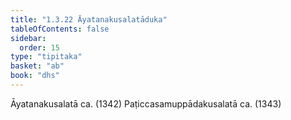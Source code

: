 ```yaml
---
title: "1.3.22 Āyatanakusalatāduka"
tableOfContents: false
sidebar:
  order: 15
type: "tipitaka"
basket: "ab"
book: "dhs"
---
```



<DynamicBreadcrumb />

<Division number="144" book="dhs">

<Paragraph number="324" book="dhs">
Āyatanakusalatā ca. (<Emphasis>1342</Emphasis>)
</Paragraph>

<Paragraph number="325" book="dhs">
Paṭiccasamuppādakusalatā ca. (<Emphasis>1343</Emphasis>)
</Paragraph>
</Division>